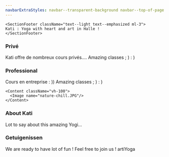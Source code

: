 ```yaml
---
navbarExtraStyles: navbar--transparent-background navbar--top-of-page
---
```


<Section>  
  <Background imageName="meditation.jpg" className="vh-100 w-100">
    
    <SectionFooter className="text--light text--emphasized ml-3">
    Kati : Yoga with heart and art in Halle !
    </SectionFooter>
    
  </Background>
  
</Section>


<Section>
  <Content className="vh-50 w-100">
    <h3>Privé</h3>
    Kati offre de nombreux cours privés....
  </Content>
  <Background imageName="meditation.jpg" className="vh-50 w-100">
    <Content>
    <SectionHeader className="text--light text--emphasized ml-3">Amazing classes ; ) : )</SectionHeader>
    </Content>
  </Background>
  
</Section>

<Section>
  <Content className="vh-50 w-100">
    <h3>Professional</h3>
    Cours en entreprise : ))
  </Content>
  <Background imageName="meditation.jpg" className="vh-50 w-100">
    <Content>
    <SectionHeader className="text--light text--emphasized ml-3">Amazing classes ; ) : )</SectionHeader>
    </Content>
  </Background>
  
</Section>

<Section>
  
  
    <Content className="vh-100">
      <Image name="nature-chill.JPG"/>
    </Content>
  

  <Content className="vh-100">
     <h3>About Kati</h3>
    Lot to say about this amazing Yogi...
  </Content>
  
</Section>


<Section>  
    <Content className="vh-50 w-100">
      <Image name="nature-chill.JPG"/>
    </Content>  

  <Content className="w-100">
     <h3>Getuigenissen</h3>       
        <Carousel backgroundImageName="footer.jpg"/>     
  </Content>
  
</Section>




<Section className="pt-3 pb-3">
  <Background imageName="meditation.jpg" className="section__background vh-50 vw-100">    
    <Content className="text--light">
    We are ready to have lot of fun !</Content>
    <Content className="text--light">
    Feel free to join us !
    </Content>
    <SectionFooter className="text--light text--emphasized">artiYoga</SectionFooter>

  </Background>
  
</Section>
